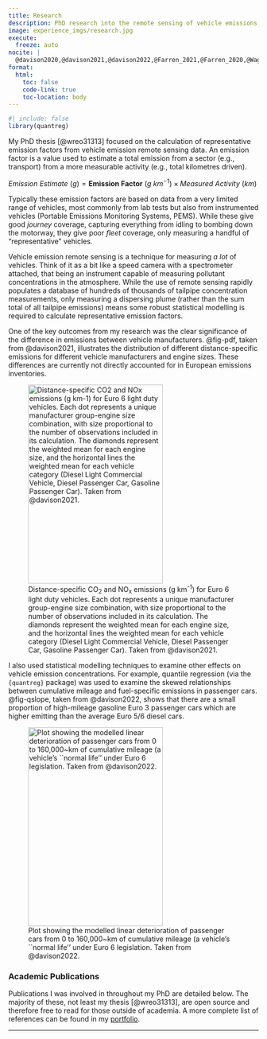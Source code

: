 ```yaml
---
title: Research
description: PhD research into the remote sensing of vehicle emissions.
image: experience_imgs/research.jpg
execute: 
  freeze: auto
nocite: |
  @davison2020,@davison2021,@davison2022,@Farren_2021,@Farren_2020,@Wagner_2021,@Grange_2020
format:
  html:
    toc: false
    code-link: true
    toc-location: body
---
```


```r
#| include: false
library(quantreg)
```

My PhD thesis [@wreo31313] focused on the calculation of representative emission factors from vehicle emission remote sensing data. An emission factor is a value used to estimate a total emission from a sector (e.g., transport) from a more measurable activity (e.g., total kilometres driven).

$Emission~Estimate~\left(g\right) = \textbf{Emission~Factor}~\left(g~km^{-1}\right) \times Measured~Activity~\left(km\right)$

Typically these emission factors are based on data from a very limited range of vehicles, most commonly from lab tests but also from instrumented vehicles (Portable Emissions Monitoring Systems, PEMS). While these give good *journey* coverage, capturing everything from idling to bombing down the motorway, they give poor *fleet* coverage, only measuring a handful of "representative" vehicles.

Vehicle emission remote sensing is a technique for measuring *a lot* of vehicles. Think of it as a bit like a speed camera with a spectrometer attached, that being an instrument capable of measuring pollutant concentrations in the atmosphere. While the use of remote sensing rapidly populates a database of hundreds of thousands of tailpipe concentration measurements, only measuring a dispersing plume (rather than the sum total of all tailpipe emissions) means some robust statistical modelling is required to calculate representative emission factors.

One of the key outcomes from my research was the clear significance of the difference in emissions between vehicle manufacturers. @fig-pdf, taken from @davison2021, illustrates the distribution of different distance-specific emissions for different vehicle manufacturers and engine sizes. These differences are currently not directly accounted for in European emissions inventories.

![Distance-specific CO~2~ and NO~x~ emissions (g km^-1^) for Euro 6 light duty vehicles. Each dot represents a unique manufacturer group-engine size combination, with size proportional to the number of observations included in its calculation. The diamonds represent the weighted mean for each engine size, and the horizontal lines the weighted mean for each vehicle category (Diesel Light Commercial Vehicle, Diesel Passenger Car, Gasoline Passenger Car). Taken from @davison2021.](experience_imgs/bubbles_new_legend.svg){#fig-pdf width="80%" height=400px}

I also used statistical modelling techniques to examine other effects on vehicle emission concentrations. For example, quantile regression (via the `{quantreg}` package) was used to examine the skewed relationships between cumulative mileage and fuel-specific emissions in passenger cars. @fig-qslope, taken from @davison2022, shows that there are a small proportion of high-mileage gasoline Euro 3 passenger cars which are higher emitting than the average Euro 5/6 diesel cars.

![Plot showing the modelled linear deterioration of passenger cars from 0 to 160,000~km of cumulative mileage (a vehicle's ``normal life'' under Euro 6 legislation. Taken from @davison2022.](experience_imgs/qslopes.svg){#fig-qslope width="80%" height=400px}

### Academic Publications

Publications I was involved in throughout my PhD are detailed below. The majority of these, not least my thesis [@wreo31313], are open source and therefore free to read for those outside of academia. A more complete list of references can be found in my [portfolio](../portfolio.qmd).

---

::: {#refs}
:::
